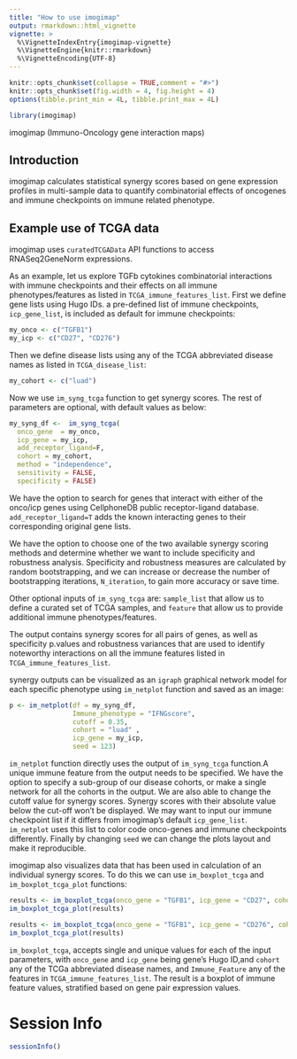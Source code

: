 ```yaml
---
title: "How to use imogimap"
output: rmarkdown::html_vignette
vignette: >
  %\VignetteIndexEntry{imogimap-vignette}
  %\VignetteEngine{knitr::rmarkdown}
  %\VignetteEncoding{UTF-8}
---
```


```r
knitr::opts_chunk$set(collapse = TRUE,comment = "#>")
knitr::opts_chunk$set(fig.width = 4, fig.height = 4) 
options(tibble.print_min = 4L, tibble.print_max = 4L)
```

```r
library(imogimap)
```

imogimap (Immuno-Oncology gene interaction maps)

## Introduction

imogimap calculates statistical synergy scores based on gene expression profiles in multi-sample data to quantify combinatorial effects of oncogenes and immune checkpoints on immune related phenotype.

## Example use of TCGA data

imogimap uses `curatedTCGAData` API functions to access RNASeq2GeneNorm expressions.
 
As an example, let us explore TGFb cytokines combinatorial interactions with immune checkpoints and their effects on all immune phenotypes/features as listed in `TCGA_immune_features_list`. First we define gene lists using Hugo IDs. a pre-defined list of immune checkpoints, `icp_gene_list`, is included as default for immune checkpoints:
 
```r
my_onco <- c("TGFB1")
my_icp <- c("CD27", "CD276")
```
Then we define disease lists using any of the TCGA abbreviated  disease names as listed in  `TCGA_disease_list`:

```r
my_cohort <- c("luad")
```
Now we use `im_syng_tcga` function to get synergy scores. The rest of parameters are optional, with default values as below: 

```r
my_syng_df <-  im_syng_tcga(
  onco_gene  = my_onco,
  icp_gene = my_icp, 
  add_receptor_ligand=F,
  cohort = my_cohort, 
  method = "independence",
  sensitivity = FALSE,
  specificity = FALSE)
```

We have the option to search for genes that interact with either of the onco/icp genes using CellphoneDB public receptor-ligand database. `add_receptor_ligand=T` adds the known interacting genes to their corresponding original gene lists. 

We have the option to choose one of the two available synergy scoring methods and determine whether we want to include specificity and robustness analysis. Specificity and robustness measures are calculated  by random bootstrapping, and we can increase or decrease the number of bootstrapping iterations, `N_iteration`, to gain more accuracy or save time.  

Other optional inputs of `im_syng_tcga` are: `sample_list` that allow us to define a curated set of TCGA samples, and `feature` that allow us to provide additional immune phenotypes/features.

The output contains  synergy scores for all pairs of genes, as well as specificity p.values and robustness variances that are used to identify noteworthy interactions on all the immune features listed in `TCGA_immune_features_list`. 

synergy outputs can be visualized as an `igraph` graphical network model for each specific phenotype using `im_netplot` function and saved as an image:

```r
p <- im_netplot(df = my_syng_df,
                Immune_phenotype = "IFNGscore",
                cutoff = 0.35,
                cohort = "luad" ,
                icp_gene = my_icp,
                seed = 123)
```

`im_netplot` function directly uses the output of `im_syng_tcga` function.A unique immune feature from the output needs to be specified. We have the option to specify a sub-group of our disease cohorts, or make a single network for all the cohorts in the output. We are also able to change the cutoff value for synergy scores. Synergy scores with their absolute value below the cut-off won't be displayed.  We may want to input our immune checkpoint list if it differs from imogimap's default `icp_gene_list`. `im_netplot` uses this list to color code onco-genes and immune checkpoints differently. Finally by changing `seed` we can change the plots layout and make it reproducible.

imogimap also visualizes data that has been used in calculation of an individual synergy scores. To do this we can use `im_boxplot_tcga` and `im_boxplot_tcga_plot` functions:

```r
results <- im_boxplot_tcga(onco_gene = "TGFB1", icp_gene = "CD27", cohort = "luad", Immune_phenotype = "IFNGscore")
im_boxplot_tcga_plot(results)
```

```r
results <- im_boxplot_tcga(onco_gene = "TGFB1", icp_gene = "CD276", cohort = "luad", Immune_phenotype = "IFNGscore")
im_boxplot_tcga_plot(results)
```

`im_boxplot_tcga`, accepts single and unique values for each of the input parameters, with `onco_gene` and `icp_gene` being gene's Hugo ID,and `cohort` any of the TCGa abbreviated disease names, and  `Immune_Feature` any of the features in `TCGA_immune_features_list`. The result is a boxplot of immune feature values, stratified based on gene pair expression values.

# Session Info
```r
sessionInfo()
```
